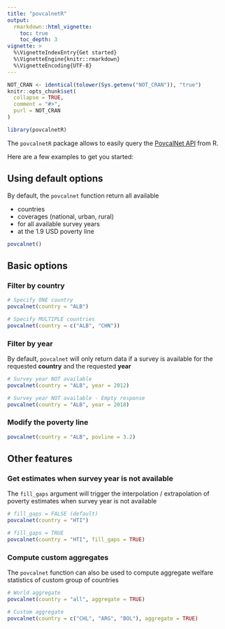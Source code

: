 ---
title: "povcalnetR"
output: 
  rmarkdown::html_vignette:
    toc: true
    toc_depth: 3
vignette: >
  %\VignetteIndexEntry{Get started}
  %\VignetteEngine{knitr::rmarkdown}
  %\VignetteEncoding{UTF-8}
---

```{r, include = FALSE}
NOT_CRAN <- identical(tolower(Sys.getenv("NOT_CRAN")), "true")
knitr::opts_chunk$set(
  collapse = TRUE,
  comment = "#>",
  purl = NOT_CRAN
)
```

```{r setup}
library(povcalnetR)
```
The `povcalnetR` package allows to easily query the [PovcalNet API](http://iresearch.worldbank.org/PovcalNet/docs/PovcalNet%20API.pdf) from R.

Here are a few examples to get you started:

## Using default options
By default, the `povcalnet` function return all available  

- countries  
- coverages (national, urban, rural)  
- for all available survey years  
- at the 1.9 USD poverty line  

```{r message=FALSE, warning=FALSE, eval=NOT_CRAN}
povcalnet()
```

## Basic options

### Filter by country
```{r, warning=FALSE, message=FALSE, eval=NOT_CRAN}
# Specify ONE country
povcalnet(country = "ALB")

# Specify MULTIPLE countries
povcalnet(country = c("ALB", "CHN"))
```

### Filter by year
By default, `povcalnet` will only return data if a survey is available for the
requested __country__ and the requested __year__
```{r, warning=FALSE, message=FALSE, eval=NOT_CRAN}
# Survey year NOT available
povcalnet(country = "ALB", year = 2012)

# Survey year NOT available - Empty response
povcalnet(country = "ALB", year = 2018)
```

### Modify the poverty line
```{r, warning=FALSE, message=FALSE, eval=NOT_CRAN}
povcalnet(country = "ALB", povline = 3.2)
```

## Other features

### Get estimates when survey year is not available
The `fill_gaps` argument will trigger the interpolation / extrapolation of 
poverty estimates when survey year is not available

```{r, warning=FALSE, message=FALSE, eval=NOT_CRAN}
# fill_gaps = FALSE (default)
povcalnet(country = "HTI")

# fill_gaps = TRUE
povcalnet(country = "HTI", fill_gaps = TRUE)
```

### Compute custom aggregates
The `povcalnet` function can also be used to compute aggregate welfare statistics
of custom group of countries

```{r, warning=FALSE, message=FALSE, eval=NOT_CRAN}
# World aggregate
povcalnet(country = "all", aggregate = TRUE)

# Custom aggregate
povcalnet(country = c("CHL", "ARG", "BOL"), aggregate = TRUE)
```
